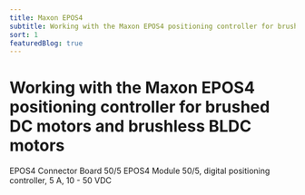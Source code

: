 ```yaml
---
title: Maxon EPOS4
subtitle: Working with the Maxon EPOS4 positioning controller for brushed DC motors and brushless BLDC motors
sort: 1
featuredBlog: true
---
```




# Working with the Maxon EPOS4 positioning controller for brushed DC motors and brushless BLDC motors

EPOS4 Connector Board 50/5
EPOS4 Module 50/5, digital positioning controller, 5 A, 10 - 50 VDC

<TitleImage image={epos4_compact_50_5} alt="EPOS 50/5"/>


